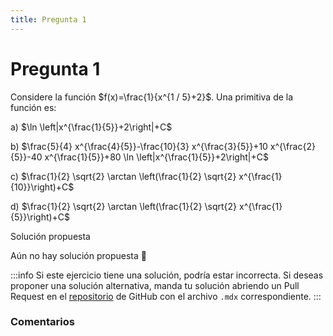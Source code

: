 ```yaml
---
title: Pregunta 1
---
```



# Pregunta 1

<div className="exercise">
Considere la función $f(x)=\frac{1}{x^{1 / 5}+2}$. Una primitiva de la función es:

a) $\ln \left|x^{\frac{1}{5}}+2\right|+C$

b) $\frac{5}{4} x^{\frac{4}{5}}-\frac{10}{3} x^{\frac{3}{5}}+10 x^{\frac{2}{5}}-40 x^{\frac{1}{5}}+80 \ln \left|x^{\frac{1}{5}}+2\right|+C$

c) $\frac{1}{2} \sqrt{2} \arctan \left(\frac{1}{2} \sqrt{2} x^{\frac{1}{10}}\right)+C$

d) $\frac{1}{2} \sqrt{2} \arctan \left(\frac{1}{2} \sqrt{2} x^{\frac{1}{5}}\right)+C$
</div>

<MDXDetails>
<summary>Solución propuesta</summary>

Aún no hay solución propuesta 🥲

:::info
Si este ejercicio tiene una solución, podría estar incorrecta. Si deseas proponer una solución alternativa, manda tu solución abriendo
un Pull Request en el [repositorio](https://github.com/crow-rojas/apuntes-fundamentals/pulls) de GitHub con el archivo
`.mdx` correspondiente.
:::

</MDXDetails>

### Comentarios

<Disqus
  url="https://crow-rojas.github.io/apuntes-fundamentals/docs/mathematics/calculus-1-2-3/exercises/2018-1/p01"
  identifier="docs/mathematics/calculus-1-2-3/exercises/2018-1/p01"
  title="2018-1 Cálculo I, II y III - Pregunta 01"
/>
